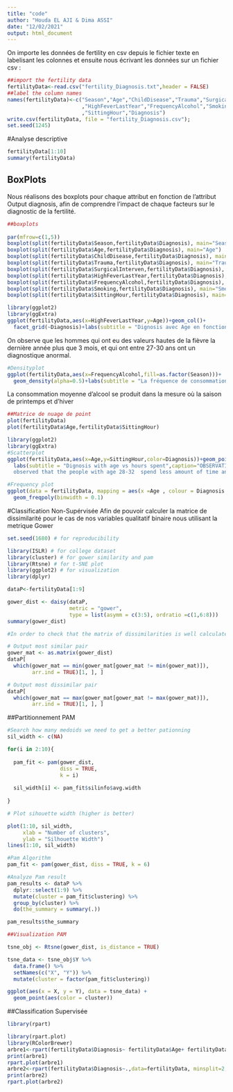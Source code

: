 ```yaml
---
title: "code"
author: "Houda EL AJI & Dima ASSI"
date: "12/02/2021"
output: html_document
---
```


On importe les données de fertility en csv depuis le fichier texte en labelisant les colonnes et ensuite nous écrivant les données sur un fichier csv :
```r
##import the fertility data
fertilityData<-read.csv("fertility_Diagnosis.txt",header = FALSE)
##label the column names
names(fertilityData)<-c("Season","Age","ChildDisease","Trauma","SurgicalInterven"
                        ,"HighFeverLastYear","FrequencyAlcohol","Smoking"
                        ,"SittingHour","Diagnosis")
write.csv(fertilityData, file = "fertility_Diagnosis.csv");
set.seed(1245)

```

#Analyse descriptive
```r
fertilityData[1:10]
summary(fertilityData)

```

## BoxPlots
Nous réalisons des boxplots pour chaque attribut en fonction de l'attribut Output diagnosis, afin de comprendre l'impact de chaque facteurs sur le diagnostic de la fertilité.

```r
##boxplots
 
par(mfrow=c(1,5))
boxplot(split(fertilityData$Season,fertilityData$Diagnosis), main="Season")
boxplot(split(fertilityData$Age,fertilityData$Diagnosis), main="Age")
boxplot(split(fertilityData$ChildDisease,fertilityData$Diagnosis), main="Childish Disease")
boxplot(split(fertilityData$Trauma,fertilityData$Diagnosis), main="Trauma")
boxplot(split(fertilityData$SurgicalInterven,fertilityData$Diagnosis), main="Surgical Intervention")
boxplot(split(fertilityData$HighFeverLastYear,fertilityData$Diagnosis), main="High Fever Last Year")
boxplot(split(fertilityData$FrequencyAlcohol,fertilityData$Diagnosis), main="Frequency Alcohol")
boxplot(split(fertilityData$Smoking,fertilityData$Diagnosis), main="Smoking")
boxplot(split(fertilityData$SittingHour,fertilityData$Diagnosis), main="Sitting Hour")

```

```r
library(ggplot2)
library(ggExtra)
ggplot(fertilityData,aes(x=HighFeverLastYear,y=Age))+geom_col()+
  facet_grid(~Diagnosis)+labs(subtitle = "Dignosis avec Age en fonction de HighFeverLastYear")

```
On observe que les hommes qui ont eu des valeurs hautes de la fièvre la dernière année plus que 3 mois, et qui ont entre 27-30 ans ont un diagnostique anormal.
```r
#Densityplot
ggplot(fertilityData,aes(x=FrequencyAlcohol,fill=as.factor(Season)))+
  geom_density(alpha=0.5)+labs(subtitle = "La fréquence de consommation de l'alcohol en fonction des saisons")
```
La consommation moyenne d'alcool se produit dans la mesure où la saison de printemps et d'hiver

```r
##Matrice de nuage de point
plot(fertilityData)
plot(fertilityData$Age,fertilityData$SittingHour)

```
```r
library(ggplot2)
library(ggExtra)
#Scatterplot
ggplot(fertilityData,aes(x=Age,y=SittingHour,color=Diagnosis))+geom_point()+
  labs(subtitle = "Dignosis with age vs hours spent",caption="OBSERVATION:It is 
  observed that the people with age 28-32  spend less amount of time and are normal")
```
```r
#Frequency plot
ggplot(data = fertilityData, mapping = aes(x =Age , colour = Diagnosis )) +
  geom_freqpoly(binwidth = 0.1)
```

#Classification Non-Supérvisée
Afin de pouvoir calculer la matrice de dissimilarité pour le cas de nos variables qualitatif binaire nous utilisant la metrique Gower
```r
set.seed(1680) # for reproducibility

library(ISLR) # for college dataset
library(cluster) # for gower similarity and pam
library(Rtsne) # for t-SNE plot
library(ggplot2) # for visualization
library(dplyr)

dataP<-fertilityData[1:9]

gower_dist <- daisy(dataP,
                    metric = "gower",
                    type = list(asymm = c(3:5), ordratio =c(1,6:8)))
summary(gower_dist)

#In order to check that the matrix of dissimilarities is well calculated

# Output most similar pair
gower_mat <- as.matrix(gower_dist)
dataP[
  which(gower_mat == min(gower_mat[gower_mat != min(gower_mat)]),
        arr.ind = TRUE)[1, ], ]

# Output most dissimilar pair
dataP[
  which(gower_mat == max(gower_mat[gower_mat != max(gower_mat)]),
        arr.ind = TRUE)[1, ], ]
```
##Partitionnement PAM

```r

#Search how many medoids we need to get a better pationning
sil_width <- c(NA)

for(i in 2:10){
  
  pam_fit <- pam(gower_dist,
                 diss = TRUE,
                 k = i)
  
  sil_width[i] <- pam_fit$silinfo$avg.width
  
}

# Plot sihouette width (higher is better)

plot(1:10, sil_width,
     xlab = "Number of clusters",
     ylab = "Silhouette Width")
lines(1:10, sil_width)
```
```r

#Pam Algorithm
pam_fit <- pam(gower_dist, diss = TRUE, k = 6)

#Analyze Pam result
pam_results <- dataP %>%
  dplyr::select(1:9) %>%
  mutate(cluster = pam_fit$clustering) %>%
  group_by(cluster) %>%
  do(the_summary = summary(.))

pam_results$the_summary

##Visualization PAM

tsne_obj <- Rtsne(gower_dist, is_distance = TRUE)

tsne_data <- tsne_obj$Y %>%
  data.frame() %>%
  setNames(c("X", "Y")) %>%
  mutate(cluster = factor(pam_fit$clustering))

ggplot(aes(x = X, y = Y), data = tsne_data) +
  geom_point(aes(color = cluster))
```




##Classification Supervisée
```r

library(rpart)

library(rpart.plot)
library(RColorBrewer)
arbre1<-rpart(fertilityData$Diagnosis~ fertilityData$Age+ fertilityData$SurgicalInterven+fertilityData$Trauma,data=fertilityData,minsplit=2,minbucket=1)
print(arbre1)
rpart.plot(arbre1)
arbre2<-rpart(fertilityData$Diagnosis~.,data=fertilityData, minsplit=2,minbucket=1)
print(arbre2)
rpart.plot(arbre2)
```